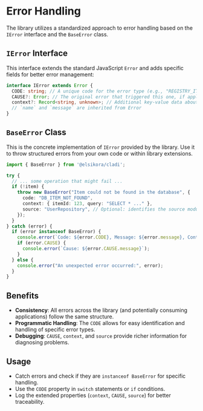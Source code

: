 # Error Handling

The library utilizes a standardized approach to error handling based on the `IError` interface and the `BaseError` class.

## `IError` Interface

This interface extends the standard JavaScript `Error` and adds specific fields for better error management:

```typescript
interface IError extends Error {
  CODE: string; // A unique code for the error type (e.g., "REGISTRY_ITEM_NOT_FOUND")
  CAUSE?: Error; // The original error that triggered this one, if applicable
  context?: Record<string, unknown>; // Additional key-value data about the error context
  // `name` and `message` are inherited from Error
}
```

## `BaseError` Class

This is the concrete implementation of `IError` provided by the library. Use it to throw structured errors from your own code or within library extensions.

```typescript filename="src/data-service.ts"
import { BaseError } from '@elsikora/cladi';

try {
  // ... some operation that might fail ...
  if (!item) {
    throw new BaseError("Item could not be found in the database", {
      code: "DB_ITEM_NOT_FOUND",
      context: { itemId: 123, query: "SELECT * ..." },
      source: "UserRepository", // Optional: identifies the source module/class
    });
  }
} catch (error) {
  if (error instanceof BaseError) {
    console.error(`Code: ${error.CODE}, Message: ${error.message}, Context: ${JSON.stringify(error.context)}`);
    if (error.CAUSE) {
      console.error(`Cause: ${error.CAUSE.message}`);
    }
  } else {
    console.error("An unexpected error occurred:", error);
  }
}
```

## Benefits

- **Consistency**: All errors across the library (and potentially consuming applications) follow the same structure.
- **Programmatic Handling**: The `CODE` allows for easy identification and handling of specific error types.
- **Debugging**: `CAUSE`, `context`, and `source` provide richer information for diagnosing problems.

## Usage

- Catch errors and check if they are `instanceof BaseError` for specific handling.
- Use the `CODE` property in `switch` statements or `if` conditions.
- Log the extended properties (`context`, `CAUSE`, `source`) for better traceability. 